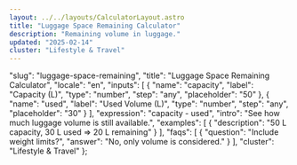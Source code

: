 ```yaml
---
layout: ../../layouts/CalculatorLayout.astro
title: "Luggage Space Remaining Calculator"
description: "Remaining volume in luggage."
updated: "2025-02-14"
cluster: "Lifestyle & Travel"
---
```



  "slug": "luggage-space-remaining",
  "title": "Luggage Space Remaining Calculator",
  "locale": "en",
  "inputs": [
    {
      "name": "capacity",
      "label": "Capacity (L)",
      "type": "number",
      "step": "any",
      "placeholder": "50"
    },
    {
      "name": "used",
      "label": "Used Volume (L)",
      "type": "number",
      "step": "any",
      "placeholder": "30"
    }
  ],
  "expression": "capacity - used",
  "intro": "See how much luggage volume is still available.",
  "examples": [
    {
      "description": "50 L capacity, 30 L used ⇒ 20 L remaining"
    }
  ],
  "faqs": [
    {
      "question": "Include weight limits?",
      "answer": "No, only volume is considered."
    }
  ],
  "cluster": "Lifestyle & Travel"
};

<Calculator schema={schema} />
